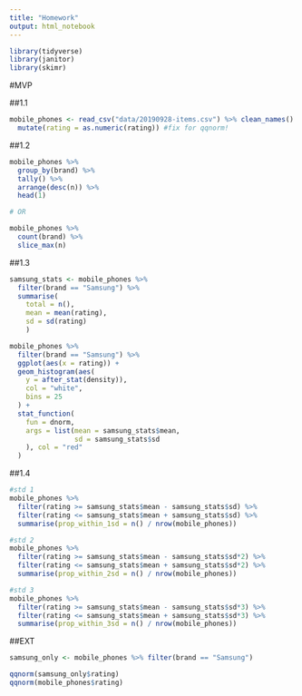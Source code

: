 ```yaml
---
title: "Homework"
output: html_notebook
---
```


```r
library(tidyverse)
library(janitor)
library(skimr)
```


#MVP

##1.1
```r
mobile_phones <- read_csv("data/20190928-items.csv") %>% clean_names() %>% 
  mutate(rating = as.numeric(rating)) #fix for qqnorm!
```

##1.2
```r
mobile_phones %>% 
  group_by(brand) %>% 
  tally() %>% 
  arrange(desc(n)) %>% 
  head(1)

# OR

mobile_phones %>% 
  count(brand) %>% 
  slice_max(n)
```

##1.3
```r
samsung_stats <- mobile_phones %>% 
  filter(brand == "Samsung") %>% 
  summarise(
    total = n(),
    mean = mean(rating),
    sd = sd(rating)
    )

mobile_phones %>% 
  filter(brand == "Samsung") %>%
  ggplot(aes(x = rating)) +
  geom_histogram(aes(
    y = after_stat(density)),
    col = "white",
    bins = 25
  ) +
  stat_function(
    fun = dnorm,
    args = list(mean = samsung_stats$mean,
                sd = samsung_stats$sd
    ), col = "red"
  )
```

##1.4
```r
#std 1
mobile_phones %>%
  filter(rating >= samsung_stats$mean - samsung_stats$sd) %>%
  filter(rating <= samsung_stats$mean + samsung_stats$sd) %>%
  summarise(prop_within_1sd = n() / nrow(mobile_phones))

#std 2
mobile_phones %>%
  filter(rating >= samsung_stats$mean - samsung_stats$sd*2) %>%
  filter(rating <= samsung_stats$mean + samsung_stats$sd*2) %>%
  summarise(prop_within_2sd = n() / nrow(mobile_phones))

#std 3
mobile_phones %>%
  filter(rating >= samsung_stats$mean - samsung_stats$sd*3) %>%
  filter(rating <= samsung_stats$mean + samsung_stats$sd*3) %>%
  summarise(prop_within_3sd = n() / nrow(mobile_phones))
```

##EXT
```r
samsung_only <- mobile_phones %>% filter(brand == "Samsung") 

qqnorm(samsung_only$rating)
qqnorm(mobile_phones$rating)
```

